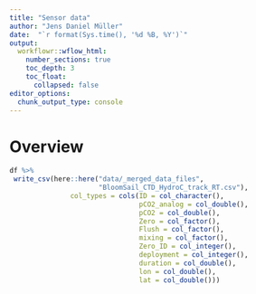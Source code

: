 ```yaml
---
title: "Sensor data"
author: "Jens Daniel Müller"
date:  "`r format(Sys.time(), '%d %B, %Y')`"
output: 
  workflowr::wflow_html:
    number_sections: true
    toc_depth: 3
    toc_float:
      collapsed: false
editor_options:
  chunk_output_type: console
---
```


# Overview

```r

df %>% 
 write_csv(here::here("data/_merged_data_files",
                      "BloomSail_CTD_HydroC_track_RT.csv"),
               col_types = cols(ID = col_character(),
                                pCO2_analog = col_double(),
                                pCO2 = col_double(),
                                Zero = col_factor(),
                                Flush = col_factor(),
                                mixing = col_factor(),
                                Zero_ID = col_integer(),
                                deployment = col_integer(),
                                duration = col_double(),
                                lon = col_double(),
                                lat = col_double()))

```

